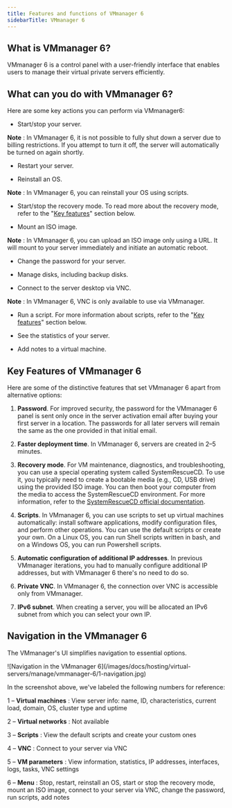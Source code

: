 ---
title: Features and functions of VMmanager 6
sidebarTitle: VMmanager 6
---

## What is VMmanager 6?

VMmanager 6 is a control panel with a user-friendly interface that enables users to manage their virtual private servers efficiently.

## What can you do with VMmanager 6?

Here are some key actions you can perform via VMmanager6:

  * Start/stop your server.



**Note** : In VMmanager 6, it is not possible to fully shut down a server due to billing restrictions. If you attempt to turn it off, the server will automatically be turned on again shortly.

  * Restart your server.

  * Reinstall an OS.




**Note** : In VMmanager 6, you can reinstall your OS using scripts.

  * Start/stop the recovery mode. To read more about the recovery mode, refer to the "[Key features](/hosting/virtual-servers/manage/main-features-and-functions-of-vmmanager-6#key-features-of-vmmanager-6)" section below.

  * Mount an ISO image.




**Note** : In VMmanager 6, you can upload an ISO image only using a URL. It will mount to your server immediately and initiate an automatic reboot.

  * Change the password for your server.

  * Manage disks, including backup disks.

  * Connect to the server desktop via VNC.




**Note** : In VMmanager 6, VNC is only available to use via VMmanager.

  * Run a script. For more information about scripts, refer to the "[Key features](/hosting/virtual-servers/manage/main-features-and-functions-of-vmmanager-6#key-features-of-vmmanager-6)" section below. 

  * See the statistics of your server.

  * Add notes to a virtual machine.




## Key Features of VMmanager 6

Here are some of the distinctive features that set VMmanager 6 apart from alternative options:

  1. **Password**. For improved security, the password for the VMmanager 6 panel is sent only once in the server activation email after buying your first server in a location. The passwords for all later servers will remain the same as the one provided in that initial email.

  2. **Faster deployment time**. In VMmanager 6, servers are created in 2–5 minutes.

  3. **Recovery mode**. For VM maintenance, diagnostics, and troubleshooting, you can use a special operating system called SystemRescueCD. To use it, you typically need to create a bootable media (e.g., CD, USB drive) using the provided ISO image. You can then boot your computer from the media to access the SystemRescueCD environment. For more information, refer to the [SystemRescueCD official documentation](https://system-rescue-cd.org/manual).

  4. **Scripts**. In VMmanager 6, you can use scripts to set up virtual machines automatically: install software applications, modify configuration files, and perform other operations. You can use the default scripts or create your own. On a Linux OS, you can run Shell scripts written in bash, and on a Windows OS, you can run Powershell scripts.

  5. **Automatic configuration of additional IP addresses**. In previous VMmanager iterations, you had to manually configure additional IP addresses, but with VMmanager 6 there's no need to do so.

  6. **Private VNC**. In VMmanager 6, the connection over VNC is accessible only from VMmanager.

  7. **IPv6 subnet**. When creating a server, you will be allocated an IPv6 subnet from which you can select your own IP.




## Navigation in the VMmanager 6

The VMmanager's UI simplifies navigation to essential options. 


<Frame>![Navigation in the VMmanager 6](/images/docs/hosting/virtual-servers/manage/vmmanager-6/1-navigation.jpg)</Frame>



In the screenshot above, we've labeled the following numbers for reference:

1 – **Virtual machines** : View server info: name, ID, characteristics, current load, domain, OS, cluster type and uptime

2 – **Virtual networks** : Not available

3 – **Scripts** : View the default scripts and create your custom ones

4 – **VNC** : Connect to your server via VNC

5 – **VM parameters** : View information, statistics, IP addresses, interfaces, logs, tasks, VNC settings

6 – **Menu** : Stop, restart, reinstall an OS, start or stop the recovery mode, mount an ISO image, connect to your server via VNC, change the password, run scripts, add notes